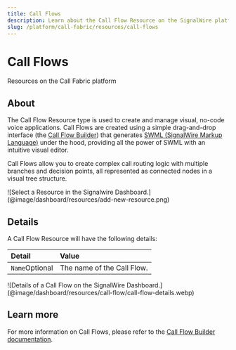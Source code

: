 ```yaml
---
title: Call Flows
description: Learn about the Call Flow Resource on the SignalWire platform - what they are, how they work, and how to manage them in the Dashboard.
slug: /platform/call-fabric/resources/call-flows
---
```


[call-flow-builder]: /call-flow-builder

# Call Flows

<Subtitle>Resources on the Call Fabric platform</Subtitle>

## About

The Call Flow Resource type is used to create and manage visual, no-code voice applications.
Call Flows are created using a simple drag-and-drop interface (the [Call Flow Builder][call-flow-builder]) that generates 
[SWML (SignalWire Markup Language)](/swml) under the hood, 
providing all the power of SWML with an intuitive visual editor.

Call Flows allow you to create complex call routing logic with multiple branches and decision points,
all represented as connected nodes in a visual tree structure.

<Frame caption="The Resource selection menu">
  ![Select a Resource in the Signalwire Dashboard.](@image/dashboard/resources/add-new-resource.png)
</Frame>

## Details

A Call Flow Resource will have the following details:

| Detail | Value                                                     |
|:-------|:----------------------------------------------------------|
| `Name`<span className="optional-arg">Optional</span>   | The name of the Call Flow.                                |

<Frame caption="To edit a Call Flow, click the **Launch Call Flow Builder** button to open the visual editor.">
  ![Details of a Call Flow on the SignalWire Dashboard.](@image/dashboard/resources/call-flow/call-flow-details.webp)
</Frame>



## Learn more

For more information on Call Flows, please refer to the 
[Call Flow Builder documentation][call-flow-builder].